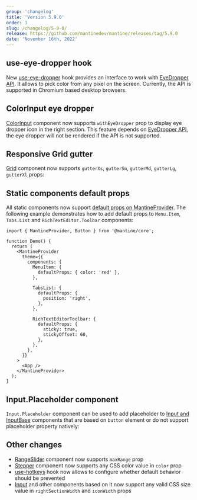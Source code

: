 ```yaml
---
group: 'changelog'
title: 'Version 5.9.0'
order: 1
slug: /changelog/5-9-0/
release: https://github.com/mantinedev/mantine/releases/tag/5.9.0
date: 'November 16th, 2022'
---
```



## use-eye-dropper hook

New [use-eye-dropper](https://mantine.dev/hooks/use-eye-dropper/) hook provides an interface to work with [EyeDropper API](https://developer.mozilla.org/en-US/docs/Web/API/EyeDropper_API).
It allows to pick color from any pixel on the screen. Currently, the API is supported in Chromium based desktop browsers.

<Demo data={HooksDemos.useEyeDropperUsage} />

## ColorInput eye dropper

[ColorInput](https://mantine.dev/core/color-input/) component now supports `withEyeDropper` prop to display eye dropper icon in the right section.
This feature depends on [EyeDropper API](https://developer.mozilla.org/en-US/docs/Web/API/EyeDropper_API),
the eye dropper will not be rendered if the API is not supported.

<Demo data={ColorInputDemos.eyeDropper} />

## Responsive Grid gutter

[Grid](https://mantine.dev/core/grid/) component now supports `gutterXs`, `gutterSm`, `gutterMd`, `gutterLg`, `gutterXl` props:

<Demo data={GridDemos.gutter} />

## Static components default props

All static components now support [default props on MantineProvider](/theming/default-props/).
The following example demonstrates how to add default props to `Menu.Item`, `Tabs.List` and
`RichTextEditor.Toolbar` components:

```tsx
import { MantineProvider, Button } from '@mantine/core';

function Demo() {
  return (
    <MantineProvider
      theme={{
        components: {
          MenuItem: {
            defaultProps: { color: 'red' },
          },

          TabsList: {
            defaultProps: {
              position: 'right',
            },
          },

          RichTextEditorToolbar: {
            defaultProps: {
              sticky: true,
              stickyOffset: 60,
            },
          },
        },
      }}
    >
      <App />
    </MantineProvider>
  );
}
```

## Input.Placeholder component

`Input.Placeholder` component can be used to add placeholder to [Input and InputBase](https://mantine.dev/core/input/) components that are based on `button` element
or do not support placeholder property natively:

<Demo data={InputDemos.placeholder} />

## Other changes

- [RangeSlider](https://mantine.dev/core/slider/) component now supports `maxRange` prop
- [Stepper](https://mantine.dev/core/stepper/) component now supports any CSS color value in `color` prop
- [use-hotkeys](https://mantine.dev/hooks/use-hot-keys/) hook now allows to configure whether default behavior should be prevented
- [Input](https://mantine.dev/core/input/) and other components based on it now support any valid CSS size value in `rightSectionWidth` and `iconWidth` props
